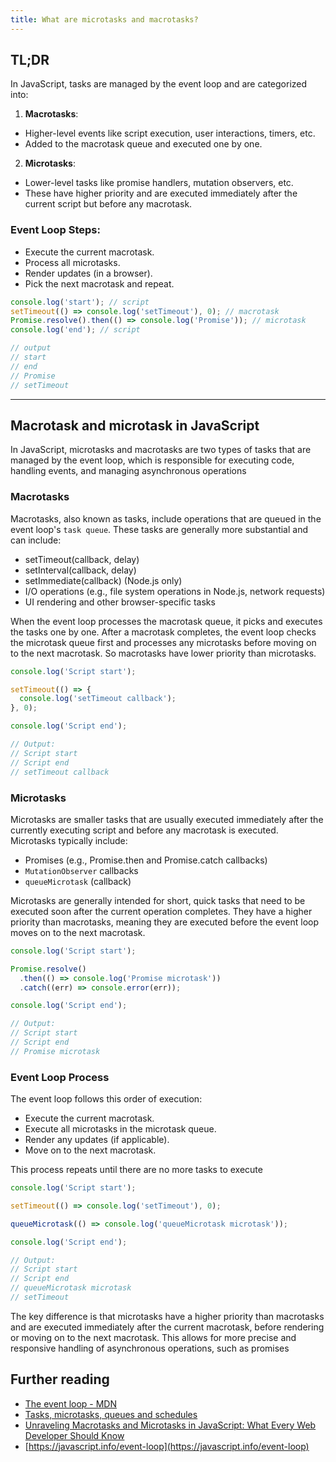 ```yaml
---
title: What are microtasks and macrotasks?
---
```


## TL;DR

In JavaScript, tasks are managed by the event loop and are categorized into:

1. **Macrotasks**:

- Higher-level events like script execution, user interactions, timers, etc.
- Added to the macrotask queue and executed one by one.

2. **Microtasks**:

- Lower-level tasks like promise handlers, mutation observers, etc.
- These have higher priority and are executed immediately after the current script but before any macrotask.

### Event Loop Steps:

- Execute the current macrotask.
- Process all microtasks.
- Render updates (in a browser).
- Pick the next macrotask and repeat.

```js
console.log('start'); // script
setTimeout(() => console.log('setTimeout'), 0); // macrotask
Promise.resolve().then(() => console.log('Promise')); // microtask
console.log('end'); // script

// output
// start
// end
// Promise
// setTimeout
```

---

## Macrotask and microtask in JavaScript

In JavaScript, microtasks and macrotasks are two types of tasks that are managed by the event loop, which is responsible for executing code, handling events, and managing asynchronous operations

### Macrotasks

Macrotasks, also known as tasks, include operations that are queued in the event loop's `task queue`. These tasks are generally more substantial and can include:

- setTimeout(callback, delay)
- setInterval(callback, delay)
- setImmediate(callback) (Node.js only)
- I/O operations (e.g., file system operations in Node.js, network requests)
- UI rendering and other browser-specific tasks

When the event loop processes the macrotask queue, it picks and executes the tasks one by one. After a macrotask completes, the event loop checks the microtask queue first and processes any microtasks before moving on to the next macrotask. So macrotasks have lower priority than microtasks.

```js
console.log('Script start');

setTimeout(() => {
  console.log('setTimeout callback');
}, 0);

console.log('Script end');

// Output:
// Script start
// Script end
// setTimeout callback
```

### Microtasks

Microtasks are smaller tasks that are usually executed immediately after the currently executing script and before any macrotask is executed. Microtasks typically include:

- Promises (e.g., Promise.then and Promise.catch callbacks)
- `MutationObserver` callbacks
- `queueMicrotask` (callback)

Microtasks are generally intended for short, quick tasks that need to be executed soon after the current operation completes. They have a higher priority than macrotasks, meaning they are executed before the event loop moves on to the next macrotask.

```js
console.log('Script start');

Promise.resolve()
  .then(() => console.log('Promise microtask'))
  .catch((err) => console.error(err));

console.log('Script end');

// Output:
// Script start
// Script end
// Promise microtask
```

### Event Loop Process

The event loop follows this order of execution:

- Execute the current macrotask.
- Execute all microtasks in the microtask queue.
- Render any updates (if applicable).
- Move on to the next macrotask.

This process repeats until there are no more tasks to execute

```js
console.log('Script start');

setTimeout(() => console.log('setTimeout'), 0);

queueMicrotask(() => console.log('queueMicrotask microtask'));

console.log('Script end');

// Output:
// Script start
// Script end
// queueMicrotask microtask
// setTimeout
```

The key difference is that microtasks have a higher priority than macrotasks and are executed immediately after the current macrotask, before rendering or moving on to the next macrotask. This allows for more precise and responsive handling of asynchronous operations, such as promises

## Further reading

- [The event loop - MDN](https://developer.mozilla.org/en-US/docs/Web/JavaScript/Event_loop)
- [Tasks, microtasks, queues and schedules](https://jakearchibald.com/2015/tasks-microtasks-queues-and-schedules/)
- [Unraveling Macrotasks and Microtasks in JavaScript: What Every Web Developer Should Know](https://dev.to/bymarsel/unraveling-macrotasks-and-microtasks-in-javascript-what-every-developer-should-know-53mc)
- [https://javascript.info/event-loop](https://javascript.info/event-loop)
